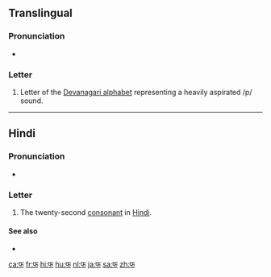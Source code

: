 {{Devanagari character info|hex=092B|name=DEVANAGARI LETTER PHA|image=[[File:Deva-pha.png|100px]]}}
{{also|फ़}}
==Translingual==

===Pronunciation===
* {{IPA|/pʰə/|lang=mul}}

===Letter===
{{mul-Deva|pha}}

# Letter of the [[Devanagari alphabet]] representing a heavily aspirated /p/ sound.

----

==Hindi==

===Pronunciation===
* {{IPA|[pʰə]|lang=hi}}

===Letter===
{{head|hi|letter}}

# The twenty-second [[consonant]] in [[Hindi]].

====See also====
* {{list:Devanagari script letters/hi}}

[[ca:फ]]
[[fr:फ]]
[[hi:फ]]
[[hu:फ]]
[[nl:फ]]
[[ja:फ]]
[[sa:फ]]
[[zh:फ]]